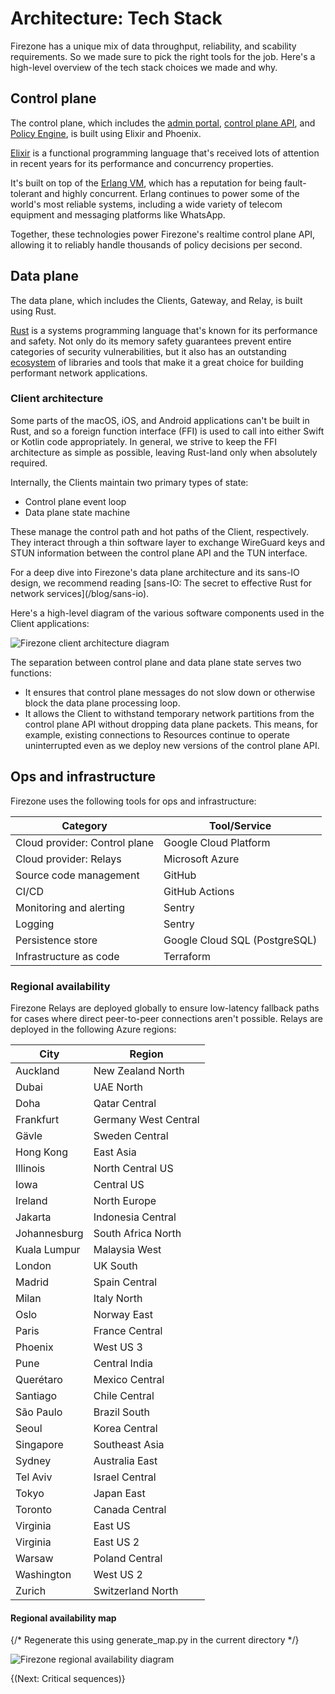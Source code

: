 
# Architecture: Tech Stack

Firezone has a unique mix of data throughput, reliability, and scability
requirements. So we made sure to pick the right tools for the job. Here's a
high-level overview of the tech stack choices we made and why.

## Control plane

The control plane, which includes the
[admin portal](/kb/architecture/core-components#admin-portal),
[control plane API](/kb/architecture/core-components#control-plane-api), and
[Policy Engine](/kb/architecture/core-components#policy-engine), is built using
Elixir and Phoenix.

[Elixir](https://www.elixir-lang.org) is a functional programming language
that's received lots of attention in recent years for its performance and
concurrency properties.

It's built on top of the [Erlang VM](https://www.erlang.org/), which has a
reputation for being fault-tolerant and highly concurrent. Erlang continues to
power some of the world's most reliable systems, including a wide variety of
telecom equipment and messaging platforms like WhatsApp.

Together, these technologies power Firezone's realtime control plane API,
allowing it to reliably handle thousands of policy decisions per second.

## Data plane

The data plane, which includes the Clients, Gateway, and Relay, is built using
Rust.

[Rust](https://www.rust-lang.org) is a systems programming language that's known
for its performance and safety. Not only do its memory safety guarantees prevent
entire categories of security vulnerabilities, but it also has an outstanding
[ecosystem](https://www.crates.io) of libraries and tools that make it a great
choice for building performant network applications.

### Client architecture

Some parts of the macOS, iOS, and Android applications can't be built in Rust,
and so a foreign function interface (FFI) is used to call into either Swift or
Kotlin code appropriately. In general, we strive to keep the FFI architecture as
simple as possible, leaving Rust-land only when absolutely required.

Internally, the Clients maintain two primary types of state:

- Control plane event loop
- Data plane state machine

These manage the control path and hot paths of the Client, respectively. They
interact through a thin software layer to exchange WireGuard keys and STUN
information between the control plane API and the TUN interface.

<Alert color="warning">
  For a deep dive into Firezone's data plane architecture and its sans-IO
  design, we recommend reading [sans-IO: The secret to effective Rust for
  network services](/blog/sans-io).
</Alert>

Here's a high-level diagram of the various software components used in the
Client applications:

<Link
  target="_blank"
  href="/images/kb/architecture/tech-stack/client-architecture.svg"
>
  <Image
    src="/images/kb/architecture/tech-stack/client-architecture.svg"
    alt="Firezone client architecture diagram"
    width={1200}
    height={1200}
  />
</Link>

The separation between control plane and data plane state serves two functions:

- It ensures that control plane messages do not slow down or otherwise block the
  data plane processing loop.
- It allows the Client to withstand temporary network partitions from the
  control plane API without dropping data plane packets. This means, for
  example, existing connections to Resources continue to operate uninterrupted
  even as we deploy new versions of the control plane API.

## Ops and infrastructure

Firezone uses the following tools for ops and infrastructure:

| Category                      | Tool/Service                  |
| ----------------------------- | ----------------------------- |
| Cloud provider: Control plane | Google Cloud Platform         |
| Cloud provider: Relays        | Microsoft Azure               |
| Source code management        | GitHub                        |
| CI/CD                         | GitHub Actions                |
| Monitoring and alerting       | Sentry                        |
| Logging                       | Sentry                        |
| Persistence store             | Google Cloud SQL (PostgreSQL) |
| Infrastructure as code        | Terraform                     |

### Regional availability

Firezone Relays are deployed globally to ensure low-latency fallback paths for
cases where direct peer-to-peer connections aren't possible. Relays are deployed
in the following Azure regions:

| City         | Region               |
| ------------ | -------------------- |
| Auckland     | New Zealand North    |
| Dubai        | UAE North            |
| Doha         | Qatar Central        |
| Frankfurt    | Germany West Central |
| Gävle        | Sweden Central       |
| Hong Kong    | East Asia            |
| Illinois     | North Central US     |
| Iowa         | Central US           |
| Ireland      | North Europe         |
| Jakarta      | Indonesia Central    |
| Johannesburg | South Africa North   |
| Kuala Lumpur | Malaysia West        |
| London       | UK South             |
| Madrid       | Spain Central        |
| Milan        | Italy North          |
| Oslo         | Norway East          |
| Paris        | France Central       |
| Phoenix      | West US 3            |
| Pune         | Central India        |
| Querétaro    | Mexico Central       |
| Santiago     | Chile Central        |
| São Paulo    | Brazil South         |
| Seoul        | Korea Central        |
| Singapore    | Southeast Asia       |
| Sydney       | Australia East       |
| Tel Aviv     | Israel Central       |
| Tokyo        | Japan East           |
| Toronto      | Canada Central       |
| Virginia     | East US              |
| Virginia     | East US 2            |
| Warsaw       | Poland Central       |
| Washington   | West US 2            |
| Zurich       | Switzerland North    |

#### Regional availability map

{/* Regenerate this using generate_map.py in the current directory */}

<Link
  target="_blank"
  href="/images/kb/architecture/tech-stack/regional-availability.png"
>
  <Image
    src="/images/kb/architecture/tech-stack/regional-availability.png"
    alt="Firezone regional availability diagram"
    width={1200}
    height={1200}
  />
</Link>

{(<NextStep href="/kb/architecture/critical-sequences">Next: Critical
sequences</NextStep>)}

<SupportOptions />
